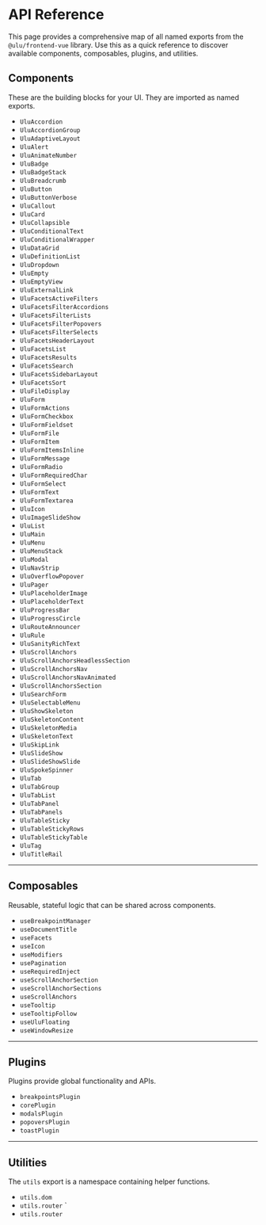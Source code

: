 

<Meta title="Overview/API Reference" />

# API Reference

This page provides a comprehensive map of all named exports from the `@ulu/frontend-vue` library. Use this as a quick reference to discover available components, composables, plugins, and utilities.

## Components

These are the building blocks for your UI. They are imported as named exports.

*   `UluAccordion`
*   `UluAccordionGroup`
*   `UluAdaptiveLayout`
*   `UluAlert`
*   `UluAnimateNumber`
*   `UluBadge`
*   `UluBadgeStack`
*   `UluBreadcrumb`
*   `UluButton`
*   `UluButtonVerbose`
*   `UluCallout`
*   `UluCard`
*   `UluCollapsible`
*   `UluConditionalText`
*   `UluConditionalWrapper`
*   `UluDataGrid`
*   `UluDefinitionList`
*   `UluDropdown`
*   `UluEmpty`
*   `UluEmptyView`
*   `UluExternalLink`
*   `UluFacetsActiveFilters`
*   `UluFacetsFilterAccordions`
*   `UluFacetsFilterLists`
*   `UluFacetsFilterPopovers`
*   `UluFacetsFilterSelects`
*   `UluFacetsHeaderLayout`
*   `UluFacetsList`
*   `UluFacetsResults`
*   `UluFacetsSearch`
*   `UluFacetsSidebarLayout`
*   `UluFacetsSort`
*   `UluFileDisplay`
*   `UluForm`
*   `UluFormActions`
*   `UluFormCheckbox`
*   `UluFormFieldset`
*   `UluFormFile`
*   `UluFormItem`
*   `UluFormItemsInline`
*   `UluFormMessage`
*   `UluFormRadio`
*   `UluFormRequiredChar`
*   `UluFormSelect`
*   `UluFormText`
*   `UluFormTextarea`
*   `UluIcon`
*   `UluImageSlideShow`
*   `UluList`
*   `UluMain`
*   `UluMenu`
*   `UluMenuStack`
*   `UluModal`
*   `UluNavStrip`
*   `UluOverflowPopover`
*   `UluPager`
*   `UluPlaceholderImage`
*   `UluPlaceholderText`
*   `UluProgressBar`
*   `UluProgressCircle`
*   `UluRouteAnnouncer`
*   `UluRule`
*   `UluSanityRichText`
*   `UluScrollAnchors`
*   `UluScrollAnchorsHeadlessSection`
*   `UluScrollAnchorsNav`
*   `UluScrollAnchorsNavAnimated`
*   `UluScrollAnchorsSection`
*   `UluSearchForm`
*   `UluSelectableMenu`
*   `UluShowSkeleton`
*   `UluSkeletonContent`
*   `UluSkeletonMedia`
*   `UluSkeletonText`
*   `UluSkipLink`
*   `UluSlideShow`
*   `UluSlideShowSlide`
*   `UluSpokeSpinner`
*   `UluTab`
*   `UluTabGroup`
*   `UluTabList`
*   `UluTabPanel`
*   `UluTabPanels`
*   `UluTableSticky`
*   `UluTableStickyRows`
*   `UluTableStickyTable`
*   `UluTag`
*   `UluTitleRail`

---

## Composables

Reusable, stateful logic that can be shared across components.

*   `useBreakpointManager`
*   `useDocumentTitle`
*   `useFacets`
*   `useIcon`
*   `useModifiers`
*   `usePagination`
*   `useRequiredInject`
*   `useScrollAnchorSection`
*   `useScrollAnchorSections`
*   `useScrollAnchors`
*   `useTooltip`
*   `useTooltipFollow`
*   `useUluFloating`
*   `useWindowResize`

---

## Plugins

Plugins provide global functionality and APIs.

*   `breakpointsPlugin`
*   `corePlugin`
*   `modalsPlugin`
*   `popoversPlugin`
*   `toastPlugin`



---

## Utilities

The `utils` export is a namespace containing helper functions.

*   `utils.dom`
*   `utils.router`
`
*   `utils.router`
